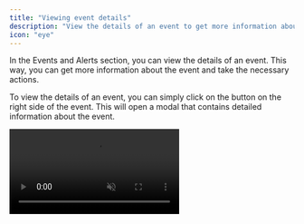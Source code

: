 ```yaml
---
title: "Viewing event details"
description: "View the details of an event to get more information about it"
icon: "eye"
---
```


In the Events and Alerts section, you can view the details of an event. This way, you can get more information about the event and take the necessary actions.

To view the details of an event, you can simply click on the button on the right side of the event. This will open a modal that contains detailed information about the event.

<Frame caption="Greip event details">
  <video
    autoPlay
    muted
    loop
    playsInline
    className="w-full aspect-video"
    src="/images/events/view-details.mp4"
  ></video>
</Frame>

